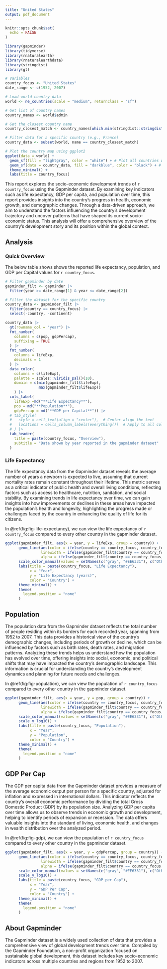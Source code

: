 ```yaml
---
title: "United States"
output: pdf_document
---
```


```r
knitr::opts_chunk$set(
  echo = FALSE
)
```


```r
library(gapminder)
library(tidyverse)
library(rnaturalearth)
library(rnaturalearthdata)
library(stringdist)
library(gt)

# Variables
country_focus <- "United States"
date_range <- c(1952, 2007)
```


```r
# Load world country data
world <- ne_countries(scale = "medium", returnclass = "sf")

# Get list of country names
country_names <- world$admin

# Get the closest country name
country_closest_match <- country_names[which.min(stringdist::stringdist(country_focus, country_names, method = "jaccard", q = 3))]

# Filter data for a specific country (e.g., France)
country_data <- subset(world, name == country_closest_match)

# Plot the country map using ggplot2
ggplot(data = world) +
  geom_sf(fill = "lightgray", color = "white") + # Plot all countries with a base color
  geom_sf(data = country_data, fill = "darkblue", color = "black") + # Highlight the specific country
  theme_minimal() +
  labs(title = country_focus)
```

This report explores the socio-economic development trends of `r country_focus` using the Gapminder dataset. By examining key indicators such as life expectancy, GDP per capita, and population over time, this report provides insights into the country's progress in health, economic growth, and demographic changes. Through a data-driven approach, we aim to understand the factors influencing the country's development trajectory and uncover patterns that have shaped its current socio-economic status. This analysis will offer a comprehensive overview of the country's development story and its position within the global context.

## Analysis

### Quick Overview
The below table shows shows the reported life expectancy, population, and GDP per Capital values for `r country_focus`.

```r

# Filter gapminder by date
gapminder_filt <- gapminder |> 
  filter(year >= date_range[1] & year <= date_range[2])

# Filter the dataset for the specific country
country_data <- gapminder_filt |> 
  filter(country == country_focus) |> 
  select(-country, -continent)

country_data |> 
  gt(rowname_col = "year") |> 
  fmt_number(
    columns = c(pop, gdpPercap),
    suffixing = TRUE
  ) |> 
  fmt_number(
    columns = lifeExp,
    decimals = 1
  ) |> 
  data_color(
    columns = c(lifeExp),
    palette = scales::viridis_pal()(10),
    domain = c(min(gapminder_filt$lifeExp), 
               max(gapminder_filt$lifeExp))
    ) |> 
  cols_label(
    lifeExp =md("**Life Expectancy**"),
    pop = md("**Population**"),
    gdpPercap = md("**GDP per Capital**")) |> 
  # tab_style(
  #   style = cell_text(align = "center"),  # Center-align the text
  #   locations = cells_column_labels(everything())  # Apply to all column labels
  # ) |> 
  tab_header(
    title = paste(country_focus, "Overview"),
    subtitle = "Data shown by year reported in the gapminder dataset"
  )
```

### Life Expectancy

The life expectancy data from the Gapminder dataset reveals the average number of years a newborn is expected to live, assuming that current mortality rates remain constant throughout their lifetime. This metric serves as a critical indicator of public health and overall living conditions, reflecting factors such as access to healthcare, nutrition, sanitation, and social stability. By examining trends in life expectancy over time, we can gain insights into how improvements or declines in these areas have impacted the population's health and longevity, highlighting the progress made or challenges faced by the country in enhancing the quality of life for its citizens.

In @ref(fig:fig-life-expectancy), we can view the life expectancy of `r country_focus` compared to every other country in the gapminder dataset.

```r

ggplot(gapminder_filt, aes(x = year, y = lifeExp, group = country)) +
      geom_line(aes(color = ifelse(country == country_focus, country_focus, "Other")),
                linewidth = ifelse(gapminder_filt$country == country_focus, 1.5, 0.7), 
                alpha = ifelse(gapminder_filt$country == country_focus, 1, 0.3)) +
      scale_color_manual(values = setNames(c("gray", "#EE6331"), c("Other", country_focus))) +
      labs(title = paste(country_focus, "Life Expectancy"),
           x = "Year",
           y = "Life Expectancy (years)",
           color = "Country") +
      theme_minimal() +
      theme(
        legend.position = "none"
      )
```

## Population

The population data from the Gapminder dataset reflects the total number of people residing within its borders for each recorded year, spanning from 1952 to 2007. This data provides a historical view of the country's demographic changes, including periods of growth or decline, which can be influenced by factors such as birth rates, death rates, and migration patterns. Analyzing these trends helps us understand how the population has evolved over time, offering insights into social, economic, and political shifts that may have impacted the country’s demographic landscape. This information is crucial for understanding the country's development dynamics and planning for future needs and challenges.

In @ref(fig:fig-population), we can view the population of `r country_focus` compared to every other country in the gapminder dataset.

```r

ggplot(gapminder_filt, aes(x = year, y = pop, group = country)) +
      geom_line(aes(color = ifelse(country == country_focus, country_focus, "Other")),
                linewidth = ifelse(gapminder_filt$country == country_focus, 1.5, 0.7), 
                alpha = ifelse(gapminder_filt$country == country_focus, 1, 0.3)) +
      scale_color_manual(values = setNames(c("gray", "#EE6331"), c("Other", country_focus))) +
      scale_y_log10() +
      labs(title = paste(country_focus, "Population"),
           x = "Year",
           y = "Population",
           color = "Country") +
      theme_minimal() +
      theme(
        legend.position = "none"
      )
```

## GDP Per Cap

The GDP per capita data from the Gapminder dataset provides a measure of the average economic output per person for a specific country, adjusted for inflation and expressed in international dollars. This indicator reflects the country's overall economic performance by dividing the total Gross Domestic Product (GDP) by its population size. Analyzing GDP per capita over time allows us to observe trends in economic growth and development, helping to identify periods of expansion or recession. The data offers valuable insights into the standard of living, economic health, and changes in wealth distribution over the analyzed period.

In @ref(fig:fig-gdp), we can view the population of `r country_focus` compared to every other country in the gapminder dataset.

```r

ggplot(gapminder_filt, aes(x = year, y = gdpPercap, group = country)) +
      geom_line(aes(color = ifelse(country == country_focus, country_focus, "Other")),
                linewidth = ifelse(gapminder_filt$country == country_focus, 1.5, 0.7), 
                alpha = ifelse(gapminder_filt$country == country_focus, 1, 0.3)) +
      scale_color_manual(values = setNames(c("gray", "#EE6331"), c("Other", country_focus))) +
      scale_y_log10() +
      labs(title = paste(country_focus, "GDP per Cap"),
           x = "Year",
           y = "GDP Per Cap",
           color = "Country") +
      theme_minimal() +
      theme(
        legend.position = "none"
      )
```

## About Gapminder
The Gapminder dataset is a widely used collection of data that provides a comprehensive view of global development trends over time. Compiled by the Gapminder Foundation, a non-profit organization focused on sustainable global development, this dataset includes key socio-economic indicators across multiple countries and regions from 1952 to 2007.



